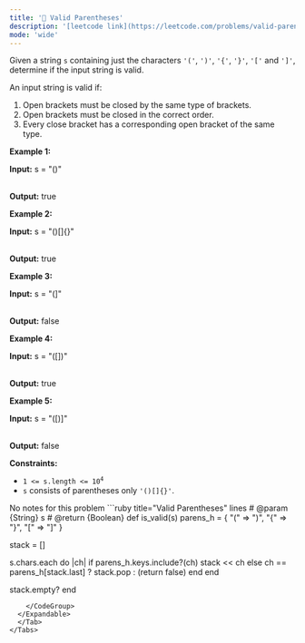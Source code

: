 ```yaml
---
title: '🧩 Valid Parentheses'
description: '[leetcode link](https://leetcode.com/problems/valid-parentheses/description/)'
mode: 'wide'
---
```

<Tabs>
  <Tab title="Question" icon="circle-question" iconType="regular">
    <Card>
      <p>Given a string <code>s</code> containing just the characters <code>&#39;(&#39;</code>, <code>&#39;)&#39;</code>, <code>&#39;{&#39;</code>, <code>&#39;}&#39;</code>, <code>&#39;[&#39;</code> and <code>&#39;]&#39;</code>, determine if the input string is valid.</p>  <p>An input string is valid if:</p>  <ol>  <li>Open brackets must be closed by the same type of brackets.</li>  <li>Open brackets must be closed in the correct order.</li>  <li>Every close bracket has a corresponding open bracket of the same type.</li> </ol>   <p><strong class="example">Example 1:</strong></p>  <div class="example-block"> <p><strong>Input:</strong> <span class="example-io">s = &quot;()&quot;</span></p>  <p><br/> <strong>Output:</strong> <span class="example-io">true</span></p> </div>  <p><strong class="example">Example 2:</strong></p>  <div class="example-block"> <p><strong>Input:</strong> <span class="example-io">s = &quot;()[]{}&quot;</span></p>  <p><br/> <strong>Output:</strong> <span class="example-io">true</span></p> </div>  <p><strong class="example">Example 3:</strong></p>  <div class="example-block"> <p><strong>Input:</strong> <span class="example-io">s = &quot;(]&quot;</span></p>  <p><br/> <strong>Output:</strong> <span class="example-io">false</span></p> </div>  <p><strong class="example">Example 4:</strong></p>  <div class="example-block"> <p><strong>Input:</strong> <span class="example-io">s = &quot;([])&quot;</span></p>  <p><br/> <strong>Output:</strong> <span class="example-io">true</span></p> </div>  <p><strong class="example">Example 5:</strong></p>  <div class="example-block"> <p><strong>Input:</strong> <span class="example-io">s = &quot;([)]&quot;</span></p>  <p><br/> <strong>Output:</strong> <span class="example-io">false</span></p> </div>   <p><strong>Constraints:</strong></p>  <ul>  <li><code>1 &lt;= s.length &lt;= 10<sup>4</sup></code></li>  <li><code>s</code> consists of parentheses only <code>&#39;()[]{}&#39;</code>.</li> </ul> 
    </Card>
  </Tab>
  <Tab title="Solution" icon="lightbulb" iconType="regular" >
    <Card>
      No notes for this problem
    </Card>
  <Expandable title="code">
    <CodeGroup dropdown>
```ruby title="Valid Parentheses" lines
# @param {String} s
# @return {Boolean}
def is_valid(s)
  parens_h = {
    "(" => ")",
    "{" => "}",
    "[" => "]"
  }

  stack = []
  
  s.chars.each do |ch|
    if parens_h.keys.include?(ch)
      stack << ch
    else
      ch == parens_h[stack.last] ? stack.pop : (return false)
    end
  end

  stack.empty?
end
```
    </CodeGroup>
  </Expandable>
  </Tab>
</Tabs>